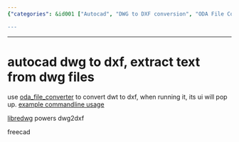 ```yaml
---
{"categories": &id001 ["Autocad", "DWG to DXF conversion", "ODA File Converter", "LibreDWG", "Text extraction", "FreeCAD", "Command-line usage"], "category": "DWG to DXF conversion", "date": "2023-02-14 08:52:02", "description": "This text offers step-by-step guidance on how to convert Autocad DWG files into DXF format utilizing the ODA File Converter tool and retrieve text from DWG files with LibreDWG. It also provides an example of command-line usage and a link to FreeCAD for further exploration.", "tags": *id001, "title": "autocad dwg to dxf, extract text from dwg files"}

---
```


------

# autocad dwg to dxf, extract text from dwg files

use [oda_file_converter](https://www.opendesign.com/guestfiles/oda_file_converter) to convert dwt to dxf, when running it, its ui will pop up. [example commandline usage](https://github.com/oddworldng/dwg_to_dxf/blob/master/dwg_to_dxf.py)

[libredwg](https://libreplanet.org/wiki/Group:LibreDWG) powers dwg2dxf

freecad

